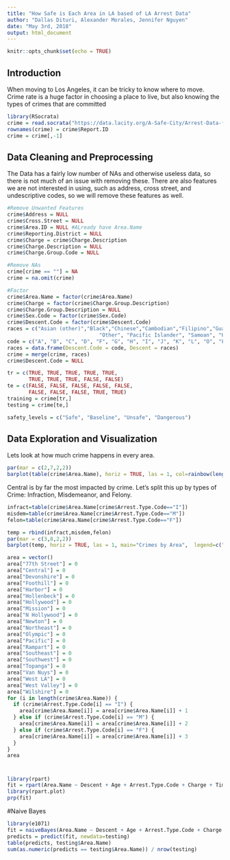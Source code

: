 ---
title: "How Safe is Each Area in LA based of LA Arrest Data"
author: "Dallas Dituri, Alexander Morales, Jennifer Nguyen"
date: "May 3rd, 2018"
output: html_document
---

```{r setup, include=FALSE}
knitr::opts_chunk$set(echo = TRUE)
```

## Introduction
When moving to Los Angeles, it can be tricky to know where to move.  Crime rate is a huge factor in choosing a place to live, but also knowing the types of crimes that are committed

```{r, echo=TRUE}
library(RSocrata)
crime = read.socrata("https://data.lacity.org/A-Safe-City/Arrest-Data-from-2010-to-Present/yru6-6re4")
rownames(crime) = crime$Report.ID
crime = crime[,-1]
```
## Data Cleaning and Preprocessing
The Data has a fairly low number of NAs and otherwise useless data, so there is not much of an issue with removing these.  There are also features we are not interested in using, such as address, cross street, and undescriptive codes, so we will remove these features as well.  

```{r}
#Remove Unwanted Features
crime$Address = NULL
crime$Cross.Street = NULL
crime$Area.ID = NULL #ALready have Area.Name
crime$Reporting.District = NULL
crime$Charge = crime$Charge.Description
crime$Charge.Description = NULL
crime$Charge.Group.Code = NULL

#Remove NAs
crime[crime == ""] = NA
crime = na.omit(crime)

#Factor
crime$Area.Name = factor(crime$Area.Name)
crime$Charge = factor(crime$Charge.Group.Description)
crime$Charge.Group.Description = NULL
crime$Sex.Code = factor(crime$Sex.Code)
crime$Descent.Code = factor(crime$Descent.Code)
races = c("Asian (other)","Black","Chinese","Cambodian","Filipino","Guamanian","Hispanic","Native American","Japanese","Korean","Laotian",
                              "Other", "Pacific Islander", "Samoan", "Hawaiian", "Vietnamese", "White", "Unknown", "Indian")
code = c("A", "B", "C", "D", "F", "G", "H", "I", "J", "K", "L", "O", "P", "S", "U", "V", "W", "X", "Z")
races = data.frame(Descent.Code = code, Descent = races)
crime = merge(crime, races)
crime$Descent.Code = NULL

tr = c(TRUE, TRUE, TRUE, TRUE, TRUE,
       TRUE, TRUE, TRUE, FALSE, FALSE)
te = c(FALSE, FALSE, FALSE, FALSE, FALSE,
       FALSE, FALSE, FALSE, TRUE, TRUE)
training = crime[tr,]
testing = crime[te,]

safety_levels = c("Safe", "Baseline", "Unsafe", "Dangerous")
```

## Data Exploration and Visualization
Lets look at how much crime happens in every area.
```{r}
par(mar = c(2,7,2,2))
barplot(table(crime$Area.Name), horiz = TRUE, las = 1, col=rainbow(length(unique(crime$Area.Name))), main = "All Crime by Area")
```
Central is by far the most impacted by crime.  Let's split this up by types of Crime: Infraction, Misdemeanor, and Felony.

```{r}
infract=table(crime$Area.Name[crime$Arrest.Type.Code=="I"])
misdem=table(crime$Area.Name[crime$Arrest.Type.Code=="M"])
felon=table(crime$Area.Name[crime$Arrest.Type.Code=="F"])

temp = rbind(infract,misdem,felon)
par(mar = c(3,8,2,2))
barplot(temp, horiz = TRUE, las = 1, main="Crimes by Area",  legend=c("Infraction", "Misdemeanor", "Felony"), col=c("yellow", "orange", "red"))
```

```{r}
area = vector()
area["77th Street"] = 0
area["Central"] = 0
area["Devonshire"] = 0
area["Foothill"] = 0
area["Harbor"] = 0
area["Hollenbeck"] = 0
area["Hollywood"] = 0
area["Mission"] = 0
area["N Hollywood"] = 0
area["Newton"] = 0
area["Northeast"] = 0
area["Olympic"] = 0
area["Pacific"] = 0
area["Rampart"] = 0
area["Southeast"] = 0
area["Southwest"] = 0
area["Topanga"] = 0
area["Van Nuys"] = 0
area["West LA"] = 0
area["West Valley"] = 0
area["Wilshire"] = 0
for (i in length(crime$Area.Name)) {
  if (crime$Arrest.Type.Code[i] == "I") {
    area[crime$Area.Name[i]] = area[crime$Area.Name[i]] + 1
  } else if (crime$Arrest.Type.Code[i] == "M") {
    area[crime$Area.Name[i]] = area[crime$Area.Name[i]] + 2
  } else if (crime$Arrest.Type.Code[i] == "F") {
    area[crime$Area.Name[i]] = area[crime$Area.Name[i]] + 3
  }
}
area
```
#
```{r}
library(rpart)
fit = rpart(Area.Name ~ Descent + Age + Arrest.Type.Code + Charge + Time, data = training[1:5000,], method="class")
library(rpart.plot)
prp(fit)
```


#Naive Bayes
```{r}
library(e1071)
fit = naiveBayes(Area.Name ~ Descent + Age + Arrest.Type.Code + Charge + Time, data=training)
predicts = predict(fit, newdata=testing)
table(predicts, testing$Area.Name)
sum(as.numeric(predicts == testing$Area.Name)) / nrow(testing)
```



```{r}

```









